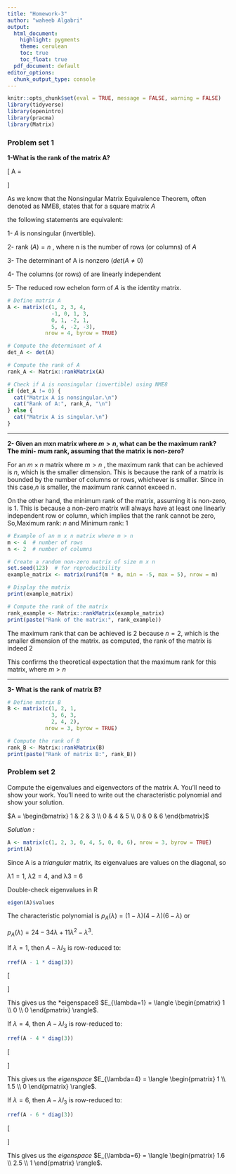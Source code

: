 ```yaml
---
title: "Homework-3"
author: "waheeb Algabri"
output:
  html_document:
    highlight: pygments
    theme: cerulean
    toc: true
    toc_float: true
  pdf_document: default
editor_options: 
  chunk_output_type: console
---
```


```r
knitr::opts_chunk$set(eval = TRUE, message = FALSE, warning = FALSE)
library(tidyverse)
library(openintro)
library(pracma)
library(Matrix)
```


### Problem set 1

**1-What is the rank of the matrix A?**

\[
A = \begin{bmatrix}
1 & 2 & 3 & 4 \\
-1 & 0 & 1 & 3 \\
0 & 1 & -2 & 1 \\
5 & 4 & -2 & -3
\end{bmatrix}
\]

As we know that the Nonsingular Matrix Equivalence Theorem, often denoted as NME8, states that for a square matrix $A$

the following statements are equivalent:

1- $A$ is nonsingular (invertible).

2- rank $(A) = n$ , where n is the number of rows (or columns) of $A$

3- The determinant of A is nonzero $(det(A ≠ 0)$

4- The columns (or rows) of are linearly independent

5- The reduced row echelon form of $A$ is the identity matrix.


```r
# Define matrix A
A <- matrix(c(1, 2, 3, 4, 
              -1, 0, 1, 3, 
              0, 1, -2, 1, 
              5, 4, -2, -3), 
            nrow = 4, byrow = TRUE)

# Compute the determinant of A
det_A <- det(A)

# Compute the rank of A
rank_A <- Matrix::rankMatrix(A)

# Check if A is nonsingular (invertible) using NME8
if (det_A != 0) {
  cat("Matrix A is nonsingular.\n")
  cat("Rank of A:", rank_A, "\n")
} else {
  cat("Matrix A is singular.\n")
}

```

***

**2- Given an mxn matrix where $m > n$, what can be the maximum rank? The mini- mum rank, assuming that the matrix is non-zero?**

For an $m × n$ matrix where $m > n$ , the maximum rank that can be achieved is $n$, which is the smaller dimension. This is because the rank of a matrix is bounded by the number of columns or rows, whichever is smaller. Since in this case,$n$ is smaller, the maximum rank cannot exceed n.

On the other hand, the minimum rank of the matrix, assuming it is non-zero, is 1. This is because a non-zero matrix will always have at least one linearly independent row or column, which implies that the rank cannot be zero, So,Maximum rank: $n$ and Minimum rank: $1$

```r
# Example of an m x n matrix where m > n
m <- 4  # number of rows
n <- 2  # number of columns

# Create a random non-zero matrix of size m x n
set.seed(123)  # for reproducibility
example_matrix <- matrix(runif(m * n, min = -5, max = 5), nrow = m)

# Display the matrix
print(example_matrix)

# Compute the rank of the matrix
rank_example <- Matrix::rankMatrix(example_matrix)
print(paste("Rank of the matrix:", rank_example))

```

The maximum rank that can be achieved is 2 because $n = 2$, which is the smaller dimension of the matrix. as computed, the rank of the matrix is indeed 2

This confirms the theoretical expectation that the maximum rank for this matrix, where $m > n$

***
**3- What is the rank of matrix B?**

\begin{bmatrix}
1 & 2 & 1 \\
3 & 6 & 3 \\
2 & 4 & 2
\end{bmatrix}


```r
# Define matrix B
B <- matrix(c(1, 2, 1,
              3, 6, 3,
              2, 4, 2), 
            nrow = 3, byrow = TRUE)

# Compute the rank of B
rank_B <- Matrix::rankMatrix(B)
print(paste("Rank of matrix B:", rank_B))

```



### Problem set 2

Compute the eigenvalues and eigenvectors of the matrix A. You’ll need to show your
work. You’ll need to write out the characteristic polynomial and show your solution.


$A = \begin{bmatrix}
1 & 2 & 3 \\
0 & 4 & 5 \\
0 & 0 & 6
\end{bmatrix}$



*Solution :*

```r
A <- matrix(c(1, 2, 3, 0, 4, 5, 0, 0, 6), nrow = 3, byrow = TRUE)
print(A)
```

Since A is a *triangular* matrix, its eigenvalues are values on the diagonal, so 

$λ1 = 1$, $λ2 = 4$, and λ3 = 6

Double-check eigenvalues in R
```r
eigen(A)$values
```

The characteristic polynomial is $p_A(\lambda) = (1 - \lambda)(4 - \lambda)(6 - \lambda)$ or 

$p_A(\lambda) = 24 - 34\lambda + 11\lambda^2 - \lambda^3$.

\subsection*{Eigenvalue $\lambda = 1$:}

If $\lambda = 1$, then $A - \lambda I_3$ is row-reduced to:
```r
rref(A - 1 * diag(3))
```


\[
\begin{pmatrix}
0 & 1 & 0 \\
0 & 0 & 1 \\
0 & 0 & 0 \\
\end{pmatrix}
\]

This gives us the *eigenspace8 $E_{\lambda=1} = \langle \begin{pmatrix} 1 \\ 0 \\ 0 \end{pmatrix} \rangle$.

\subsection*{Eigenvalue $\lambda = 4$:}

If $\lambda = 4$, then $A - \lambda I_3$ is row-reduced to:
```r
rref(A - 4 * diag(3))
```


\[
\begin{pmatrix}
1 & -0.6666667 & 0 \\
0 & 0 & 1 \\
0 & 0 & 0 \\
\end{pmatrix}
\]

This gives us the *eigenspace* $E_{\lambda=4} = \langle \begin{pmatrix} 1 \\ 1.5 \\ 0 \end{pmatrix} \rangle$.

\subsection*{Eigenvalue $\lambda = 6$:}

If $\lambda = 6$, then $A - \lambda I_3$ is row-reduced to:
```r
rref(A - 6 * diag(3))
```


\[
\begin{pmatrix}
1 & 0 & -1.6 \\
0 & 1 & -2.5 \\
0 & 0 & 0 \\
\end{pmatrix}
\]

This gives us the *eigenspace* $E_{\lambda=6} = \langle \begin{pmatrix} 1.6 \\ 2.5 \\ 1 \end{pmatrix} \rangle$.



